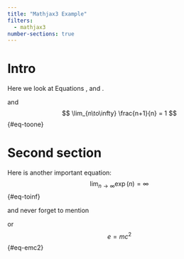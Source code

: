 ```yaml
---
title: "Mathjax3 Example"
filters:
  - mathjax3
number-sections: true  
---
```


# Intro
Here we look at Equations \eqref{tonull}, \eqref{eq-toinf} and \eqref{eq-toone}. 

\begin{equation} \label{tonull} \tag{$\ast$}
   \lim_{n\to\infty} \exp(-n) = 0
\end{equation}

and
$$
 \lim_{n\to\infty} \frac{n+1}{n} = 1
$${#eq-toone}

# Second section
Here is another important equation:
$$ 
   \lim_{n\to\infty} \exp(n) = \infty \tag{$\infty$}
$${#eq-toinf}

and never forget to mention
\begin{equation}
a^2 + b^2 = c^2
\end{equation}

or
$$
  e = mc^2
$${#eq-emc2}  

